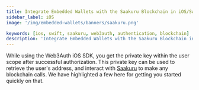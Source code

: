 ```yaml
---
title: Integrate Embedded Wallets with the Saakuru Blockchain in iOS/Swift Applications
sidebar_label: iOS
image: '/img/embedded-wallets/banners/saakuru.png'

keywords: [ios, swift, saakuru, web3auth, authentication, blockchain]
description: 'Integrate Embedded Wallets with the Saakuru Blockchain in iOS/Swift Applications | Embedded Wallets'
---
```



<SEO
  title="Integrate Embedded Wallets with the Saakuru Blockchain in iOS/Swift Applications"
  description="Integrate Embedded Wallets with the Saakuru Blockchain in iOS/Swift Applications | Embedded Wallets"
  image="https://docs.metamask.io/img/embedded-wallets/banners/saakuru.png"
  slug="/embedded-wallets/connect-blockchain/evm/saakuru/ios"
/>

While using the Web3Auth iOS SDK, you get the private key within the user scope after successful authorization. This private key can be used to retrieve the user's address, and interact with [Saakuru](https://saakuru.com/) to make any blockchain calls. We have highlighted a few here for getting you started quickly on that.

<EVMInteraction />
